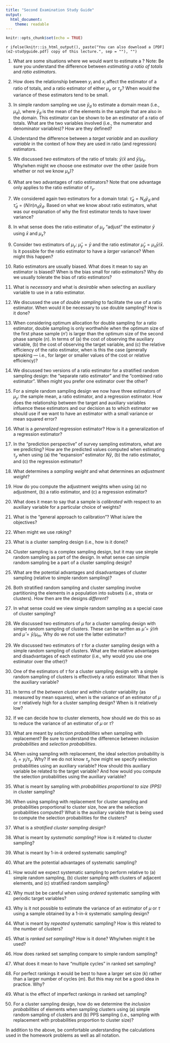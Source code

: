 ---
title: "Second Examination Study Guide"
output: 
  html_document: 
    theme: readable
---

```{r setup, include=FALSE}
knitr::opts_chunk$set(echo = TRUE)
```

`r ifelse(knitr::is_html_output(), paste("You can also download a [PDF](e2-studyguide.pdf) copy of this lecture.", sep = ""), "")`

1. What are some situations where we would want to estimate a \emph{ratio of totals}? Note: Be sure you understand the difference between *estimating a ratio of totals* and *ratio estimators*.

0. How does the relationship between $y_i$ and $x_i$ affect the estimator of a ratio of totals, and a ratio estimator of either $\mu_y$ or $\tau_y$? When would the variance of these estimators tend to be small. 

0. In simple random sampling we use $\bar{y}_d$ to estimate a domain mean (i.e., $\mu_d$), where $\bar{y}_d$ is the mean of the elements in the sample that are also in the domain. This estimator can be shown to be an estimator of a ratio of totals. What are the two variables involved (i.e., the numerator and denominator variables)? How are they defined?

0. Understand the difference between a *target variable* and an *auxiliary variable* in the context of how they are used in ratio (and regression) estimators.

0. We discussed *two* estimators of the ratio of totals: $\bar{y}/\bar{x}$ and $\bar{y}/\mu_x$. Why/when might we choose one estimator over the other (aside from whether or not we know $\mu_x$)?

0. What are two advantages of ratio estimators? Note that one advantage only applies to the ratio estimator of $\tau_y$.

0. We considered again two estimators for a domain total: $\hat\tau_d = N_d\bar{y}_d$ and $\hat\tau_d = (N/n)n_d\bar{y}_d$. Based on what we know about ratio estimators, what was our explanation of why the first estimator tends to have lower variance? 

0. In what sense does the ratio estimator of $\mu_y$ "adjust" the estimator $\bar{y}$ using $\bar{x}$ and $\mu_x$? 

0. Consider two estimators of $\mu_y$: $\hat\mu_y = \bar{y}$ and the ratio estimator $\hat\mu_y = \mu_x\bar{y}/\bar{x}$. Is it possible for the ratio estimator to have a *larger* variance? When might this happen? 

0. Ratio estimators are usually biased. What does it mean to say an estimator is biased? When is the bias small for ratio estimators? Why do we usually tolerate the bias of ratio estimators? 

0. What is *necessary* and what is *desirable* when selecting an auxiliary variable to use in a ratio estimator. 

0. We discussed the use of *double sampling* to facilitate the use of a ratio estimator. When would it be necessary to use double sampling? How is it done? 

0. When considering optimum allocation for double sampling for a ratio estimator, double sampling is only worthwhile when the optimum size of the first phase sample ($n'$) is larger than the optimum size of the second phase sample ($n$). In terms of (a) the cost of observing the auxiliary variable, (b) the cost of observing the target variable, and (c) the relative efficiency of the ratio estimator, when is this the case (generally speaking --- i.e., for larger or smaller values of the cost or relative efficiency)? 

0. We discussed two versions of a ratio estimator for a stratified random sampling design: the "separate ratio estimator" and the "combined ratio estimator". When might you prefer one estimator over the other?

0. For a simple random sampling design we now have three estimators of $\mu_y$: the sample mean, a ratio estimator, and a regression estimator. How does the relationship between the target and auxiliary variables influence these estimators and our decision as to which estimator we should use if we want to have an estimator with a small variance or mean squared error? 

0. What is a *generalized* regression estimator? How is it a generalization of a regression estimator?

0. In the "prediction perspective" of survey sampling estimators, what are we predicting? How are the predicted values computed when estimating $\tau_y$ when using (a) the "expansion" estimator $N\bar{y}$, (b) the ratio estimator, and (c) the regression estimator?

0. What determines a *sampling weight* and what determines an *adjustment weight*? 

0. How do you compute the adjustment weights when using (a) no adjustment, (b) a ratio estimator, and (c) a regression estimator?

0. What does it mean to say that a sample is *calibrated* with respect to an auxiliary variable for a particular choice of weights?

0. What is the "general approach to calibration"? What is/are the objectives?

0. When might we use *raking*? 

0. What is a cluster sampling design (i.e., how is it done)? 

0. Cluster sampling is a complex sampling design, but it may use simple random sampling as part of the design. In what sense can simple random sampling be a part of a cluster sampling design?

0. What are the potential advantages and disadvantages of cluster sampling (relative to simple random sampling)?

0. Both stratified random sampling and cluster sampling involve partitioning the elements in a population into subsets (i.e., strata or clusters). How then are the designs *different*? 

0. In what sense could we view simple random sampling as a special case of cluster sampling?

0. We discussed two estimators of $\mu$ for a cluster sampling design with simple random sampling of clusters. These can be written as $\hat\mu = \bar{y}/\bar{m}$ and $\hat\mu = \bar{y}/\mu_m$. Why do we not use the latter estimator?

0. We discussed two estimators of $\tau$ for a cluster sampling design with a simple random sampling of clusters. What are the relative advantages and disadvantages of each estimator (i.e., why would you use one estimator over the other)?

0. One of the estimators of $\tau$ for a cluster sampling design with a simple random sampling of clusters is effectively a ratio estimator. What then is the auxiliary variable?

0. In terms of the *between cluster* and *within cluster* variability (as measured by mean squares), when is the variance of an estimator of $\mu$ or $\tau$ relatively high for a cluster sampling design? When is it relatively low?

0. If we can decide how to cluster elements, how should we do this so as to reduce the variance of an estimator of $\mu$ or $\tau$?

0. What are meant by *selection probabilities* when sampling with replacement? Be sure to understand the difference between *inclusion probabilities* and *selection probabilities*.

0. When using sampling with replacement, the ideal selection probability is $\delta_i = y_i/\tau_y$. Why? If we do not know $\tau_y$ how might we specify selection probabilities using an auxiliary variable? How should this auxiliary variable be related to the target variable? And how would you compute the selection probabilities using the auxiliary variable?

0. What is meant by sampling with *probabilities proportional to size (PPS)* in cluster sampling?

0. When using sampling with replacement for cluster sampling and probabilities proportional to cluster size, how are the selection probabilities computed? What is the auxiliary variable that is being used to compute the selection probabilities for the clusters?

0. What is a *stratified cluster sampling design*?

0. What is meant by *systematic sampling*? How is it related to cluster sampling?

0. What is meant by 1-in-*k* ordered systematic sampling?

0. What are the potential advantages of systematic sampling?

0. How would we expect systematic sampling to perform relative to (a) simple random sampling, (b) cluster sampling with clusters of adjacent elements, and (c) stratified random sampling?

0. Why must be be careful when using *ordered* systematic sampling with periodic target variables?

0. Why is it not possible to estimate the variance of an estimator of $\mu$ or $\tau$ using a sample obtained by a 1-in-*k* systematic sampling design?

0. What is meant by *repeated* systematic sampling? How is this related to the number of clusters?

0. What is *ranked set sampling*? How is it done? Why/when might it be used?

0. How does ranked set sampling compare to simple random sampling?

0. What does it mean to have "multiple cycles" in ranked set sampling?

0. For perfect rankings it would be best to have a larger set size ($k$) rather than a larger number of cycles ($m$). But this may not be a good idea in practice. Why?

0. What is the effect of imperfect rankings in ranked set sampling?

0. For a cluster sampling design, how do we determine the *inclusion probabilities* of elements when sampling clusters using (a) simple random sampling of clusters and (b) PPS sampling (i.e., sampling with replacement with probabilities proportion to cluster size)?

In addition to the above, be comfortable understanding the calculations used in the homework problems as well as all notation.

